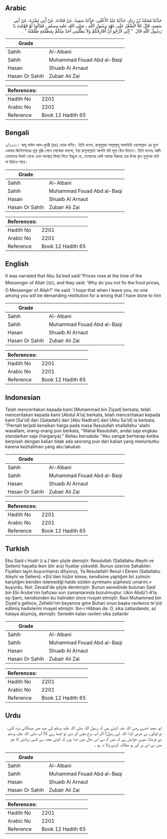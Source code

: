 ## Arabic


<div dir="rtl" lang="ar" style={{fontSize:'larger',backgroundColor:'#f8f9fa',padding:20}}>
حَدَّثَنَا مُحَمَّدُ بْنُ زِيَادٍ، حَدَّثَنَا عَبْدُ الأَعْلَى، حَدَّثَنَا سَعِيدٌ، عَنْ قَتَادَةَ، عَنْ أَبِي نَضْرَةَ، عَنْ أَبِي سَعِيدٍ، قَالَ غَلاَ السِّعْرُ عَلَى عَهْدِ رَسُولِ اللَّهِ ـ صلى الله عليه وسلم ـ فَقَالُوا لَوْ قَوَّمْتَ يَا رَسُولَ اللَّهِ قَالَ ‏ "‏ إِنِّي لأَرْجُو أَنْ أُفَارِقَكُمْ وَلاَ يَطْلُبَنِي أَحَدٌ مِنْكُمْ بِمَظْلَمَةٍ ظَلَمْتُهُ ‏"‏ ‏.‏
</div>
<div style={{backgroundColor:'#f8f9fa',padding:20, marginBottom: 10}}><table> <thead> <tr> <th>Grade</th> <th></th> </tr> </thead> <tbody> <tr><td>Sahih</td><td>Al-Albani</td></tr><tr><td>Sahih</td><td>Muhammad Fouad Abd al-Baqi</td></tr><tr><td>Hasan</td><td>Shuaib Al Arnaut</td></tr><tr><td>Hasan Or Sahih</td><td>Zubair Ali Zai</td></tr></tbody></table><table> <thead> <tr> <th>References:</th> <th></th> </tr> </thead> <tbody><tr><td>Hadith No</td><td>2201</td></tr><tr><td>Arabic No</td><td>2201</td></tr><tr><td>Reference</td><td>Book 12 Hadith 65</td></tr></tbody></table></div>

## Bengali


<div dir="ltr" lang="bn" style={{fontSize:'larger',backgroundColor:'#f8f9fa',padding:20}}>
২/২২০১। আবূ সাঈদ আল-খুদরী (রাঃ) থেকে বর্ণিত। তিনি বলেন, রাসূলুল্লাহ সাল্লাল্লাহু আলাইহি ওয়াসাল্লাম এর যুগে একবার জিনিসপত্রের মূল্য বৃদ্ধি পেলে লোকেরা বললো, ইয়া রাসূলাল্লাহ! আপনি যদি মূল্য বেঁধে দিতেন। তিনি বলেনঃ আমি তোমাদের নিকট থেকে এমন অবস্থায় বিদায় নিতে ইচ্ছুক যে, তোমাদের কেউ আমার বিরুদ্ধে তার উপর কৃত যুলুমের দাবি না উঠাতে পারে।
</div>
<div style={{backgroundColor:'#f8f9fa',padding:20, marginBottom: 10}}><table> <thead> <tr> <th>Grade</th> <th></th> </tr> </thead> <tbody> <tr><td>Sahih</td><td>Al-Albani</td></tr><tr><td>Sahih</td><td>Muhammad Fouad Abd al-Baqi</td></tr><tr><td>Hasan</td><td>Shuaib Al Arnaut</td></tr><tr><td>Hasan Or Sahih</td><td>Zubair Ali Zai</td></tr></tbody></table><table> <thead> <tr> <th>References:</th> <th></th> </tr> </thead> <tbody><tr><td>Hadith No</td><td>2201</td></tr><tr><td>Arabic No</td><td>2201</td></tr><tr><td>Reference</td><td>Book 12 Hadith 65</td></tr></tbody></table></div>

## English


<div dir="ltr" lang="en" style={{fontSize:'larger',backgroundColor:'#f8f9fa',padding:20}}>
It was narrated that Abu Sa'eed said:"Prices rose at the time of the Messenger of Allah (ﷺ), and they said: 'Why do you not fix the food prices, O Messenger of Allah?' He said: 'I hope that when I leave you, no one among you will be demanding restitution for a wrong that I have done to him
</div>
<div style={{backgroundColor:'#f8f9fa',padding:20, marginBottom: 10}}><table> <thead> <tr> <th>Grade</th> <th></th> </tr> </thead> <tbody> <tr><td>Sahih</td><td>Al-Albani</td></tr><tr><td>Sahih</td><td>Muhammad Fouad Abd al-Baqi</td></tr><tr><td>Hasan</td><td>Shuaib Al Arnaut</td></tr><tr><td>Hasan Or Sahih</td><td>Zubair Ali Zai</td></tr></tbody></table><table> <thead> <tr> <th>References:</th> <th></th> </tr> </thead> <tbody><tr><td>Hadith No</td><td>2201</td></tr><tr><td>Arabic No</td><td>2201</td></tr><tr><td>Reference</td><td>Book 12 Hadith 65</td></tr></tbody></table></div>

## Indonesian


<div dir="ltr" lang="id" style={{fontSize:'larger',backgroundColor:'#f8f9fa',padding:20}}>
Telah menceritakan kepada kami [Muhammad bin Ziyad] berkata, telah menceritakan kepada kami [Abdul A'la] berkata, telah menceritakan kepada kami [Sa'id] dari [Qatadah] dari [Abu Nadlrah] dari [Abu Sa'id] ia berkata, "Pernah terjadi kenaikan harga pada masa Rasulullah shallallahu 'alaihi wasallam, orang-orang pun berkata, "Wahai Rasulullah, andai saja engkau standarkan saja (harganya)." Beliau bersabda: "Aku sangat berharap ketika berpisah dengan kalian tidak ada seorang pun dari kalian yang menuntutku karena kezhaliman yang aku lakukan
</div>
<div style={{backgroundColor:'#f8f9fa',padding:20, marginBottom: 10}}><table> <thead> <tr> <th>Grade</th> <th></th> </tr> </thead> <tbody> <tr><td>Sahih</td><td>Al-Albani</td></tr><tr><td>Sahih</td><td>Muhammad Fouad Abd al-Baqi</td></tr><tr><td>Hasan</td><td>Shuaib Al Arnaut</td></tr><tr><td>Hasan Or Sahih</td><td>Zubair Ali Zai</td></tr></tbody></table><table> <thead> <tr> <th>References:</th> <th></th> </tr> </thead> <tbody><tr><td>Hadith No</td><td>2201</td></tr><tr><td>Arabic No</td><td>2201</td></tr><tr><td>Reference</td><td>Book 12 Hadith 65</td></tr></tbody></table></div>

## Turkish


<div dir="ltr" lang="tr" style={{fontSize:'larger',backgroundColor:'#f8f9fa',padding:20}}>
Ebu Said-i Hudri (r.a.)'den şöyle demiştir: Resulullah (Sallallahu Aleyhi ve Sellem) hayatta iken (bir ara) fiyatlar yükseldi. Bunun üzerine Sahabiler: Fiyatları tayin buyurmanızı diliyoruz, Ya Resulallah! Resul-i Ekrem (Sallallahu Aleyhi ve Sellem): «Siz'den hiçbir kimse, kendisine yaptığım bir zulmün karşılığını benden istemediği halde sizden ayrılmamı şüphesiz umarım.» buyurdu. Not: Zevaid'de şöyle denilmiştir: Bunun senedinde bulunan Said bin Ebi Arube'nin hafızası son zamanlarında bozulmuştur. Ukin Abdü'l-A'la eş-Şami, kendisinden bu halinden önce rivayet etmiştir. Ravi Muhammed bin Ziyad'a gelince, Zehebi'nin beyanına göre Buhari onun başka ravilerce te'yid edilmiş hadislerini rivayet etmiştir. İbn-i Hibban da: O, sika zatlardandır, az hataya düşmüş, demiştir. Senedin kalan ravileri sika zatlardır
</div>
<div style={{backgroundColor:'#f8f9fa',padding:20, marginBottom: 10}}><table> <thead> <tr> <th>Grade</th> <th></th> </tr> </thead> <tbody> <tr><td>Sahih</td><td>Al-Albani</td></tr><tr><td>Sahih</td><td>Muhammad Fouad Abd al-Baqi</td></tr><tr><td>Hasan</td><td>Shuaib Al Arnaut</td></tr><tr><td>Hasan Or Sahih</td><td>Zubair Ali Zai</td></tr></tbody></table><table> <thead> <tr> <th>References:</th> <th></th> </tr> </thead> <tbody><tr><td>Hadith No</td><td>2201</td></tr><tr><td>Arabic No</td><td>2201</td></tr><tr><td>Reference</td><td>Book 12 Hadith 65</td></tr></tbody></table></div>

## Urdu


<div dir="rtl" lang="ur" style={{fontSize:'larger',backgroundColor:'#f8f9fa',padding:20}}>
ابو سعید خدری رضی اللہ عنہ کہتے ہیں کہ رسول اللہ صلی اللہ علیہ وسلم کے عہد میں مہنگائی بڑھ گئی، تو لوگوں نے عرض کیا: اللہ کے رسول! اگر آپ نرخ مقرر کر دیں تو اچھا رہے گا! آپ صلی اللہ علیہ وسلم نے فرمایا: میری خواہش ہے کہ میں تم سے اس حال میں جدا ہوں کہ کوئی مجھ سے کسی زیادتی کا جو میں نے اس پر کی ہو مطالبہ کرنے والا نہ ہو ۔
</div>
<div style={{backgroundColor:'#f8f9fa',padding:20, marginBottom: 10}}><table> <thead> <tr> <th>Grade</th> <th></th> </tr> </thead> <tbody> <tr><td>Sahih</td><td>Al-Albani</td></tr><tr><td>Sahih</td><td>Muhammad Fouad Abd al-Baqi</td></tr><tr><td>Hasan</td><td>Shuaib Al Arnaut</td></tr><tr><td>Hasan Or Sahih</td><td>Zubair Ali Zai</td></tr></tbody></table><table> <thead> <tr> <th>References:</th> <th></th> </tr> </thead> <tbody><tr><td>Hadith No</td><td>2201</td></tr><tr><td>Arabic No</td><td>2201</td></tr><tr><td>Reference</td><td>Book 12 Hadith 65</td></tr></tbody></table></div>